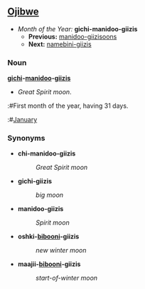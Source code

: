 ==[[Ojibwe]]==
*''Month of the Year:'' '''gichi-manidoo-giizis'''
**'''Previous:''' [[manidoo-giizisoons]]
**'''Next:''' [[namebini-giizis]]

===Noun===
'''[[gichi]]-[[manidoo]]-[[giizis]]'''
*''Great Spirit moon''.
:#First month of the year, having 31 days.
:#[[January]]

===Synonyms===
*'''chi-manidoo-giizis'''
*:''Great Spirit moon''

*'''gichi-giizis'''
*:''big moon''

*'''manidoo-giizis'''
*:''Spirit moon''

*'''oshki-[[biboon]]i-giizis'''
*:''new winter moon''

*'''maajii-[[biboon]]i-giizis'''
*:''start-of-winter moon''